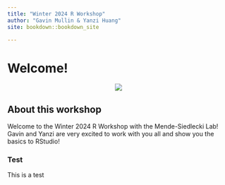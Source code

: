 ```yaml
--- 
title: "Winter 2024 R Workshop"
author: "Gavin Mullin & Yanzi Huang"
site: bookdown::bookdown_site

---
```

# Welcome!
<center>
![](https://pyxis.nymag.com/v1/imgs/836/766/6d48af4bc721045a59847a4459cc53e570-drag-race-laganja.jpg)
</center>

## About this workshop
Welcome to the Winter 2024 R Workshop with the Mende-Siedlecki Lab! Gavin and Yanzi are very excited to work with you all and show you the basics to RStudio!

### Test
This is a test
